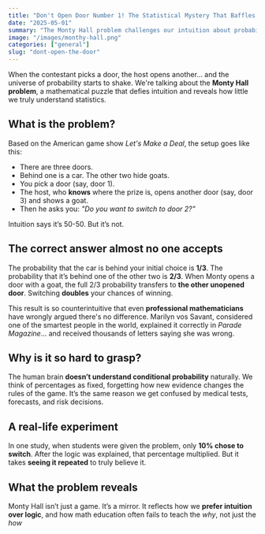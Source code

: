 ```yaml
---
title: "Don't Open Door Number 1! The Statistical Mystery That Baffles the World"
date: "2025-05-01"
summary: "The Monty Hall problem challenges our intuition about probability. Switching doors doubles your chances of winning!"
image: "/images/monthy-hall.png" 
categories: ["general"]
slug: "dont-open-the-door"
---
```


When the contestant picks a door, the host opens another... and the universe of probability starts to shake. We're talking about the **Monty Hall problem**, a mathematical puzzle that defies intuition and reveals how little we truly understand statistics.

## What is the problem?

Based on the American game show *Let's Make a Deal*, the setup goes like this:

- There are three doors.
- Behind one is a car. The other two hide goats.
- You pick a door (say, door 1).
- The host, who **knows** where the prize is, opens another door (say, door 3) and shows a goat.
- Then he asks you: *"Do you want to switch to door 2?"*

Intuition says it’s 50-50. But it’s not.

## The correct answer almost no one accepts

The probability that the car is behind your initial choice is **1/3**. The probability that it’s behind one of the other two is **2/3**. When Monty opens a door with a goat, the full 2/3 probability transfers to **the other unopened door**. Switching **doubles** your chances of winning.

This result is so counterintuitive that even **professional mathematicians** have wrongly argued there's no difference. Marilyn vos Savant, considered one of the smartest people in the world, explained it correctly in *Parade Magazine*... and received thousands of letters saying she was wrong.

## Why is it so hard to grasp?

The human brain **doesn’t understand conditional probability** naturally. We think of percentages as fixed, forgetting how new evidence changes the rules of the game. It’s the same reason we get confused by medical tests, forecasts, and risk decisions.

## A real-life experiment

In one study, when students were given the problem, only **10% chose to switch**. After the logic was explained, that percentage multiplied. But it takes **seeing it repeated** to truly believe it.

## What the problem reveals

Monty Hall isn’t just a game. It’s a mirror. It reflects how we **prefer intuition over logic**, and how math education often fails to teach the *why*, not just the *how*
